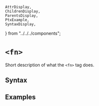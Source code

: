     AttrDisplay,
    ChildrenDisplay,
    ParentsDisplay,
    PtxExample,
    SyntaxDisplay,
} from "../../../components";

# `<fn>`

Short description of what the `<fn>` tag does.

## Syntax

<SyntaxDisplay name="fn" />

## Examples

    